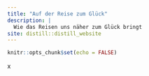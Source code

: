```yaml
---
title: "Auf der Reise zum Glück"
description: |
  Wie das Reisen uns näher zum Glück bringt
site: distill::distill_website
---
```


```r
knitr::opts_chunk$set(echo = FALSE)

```




x